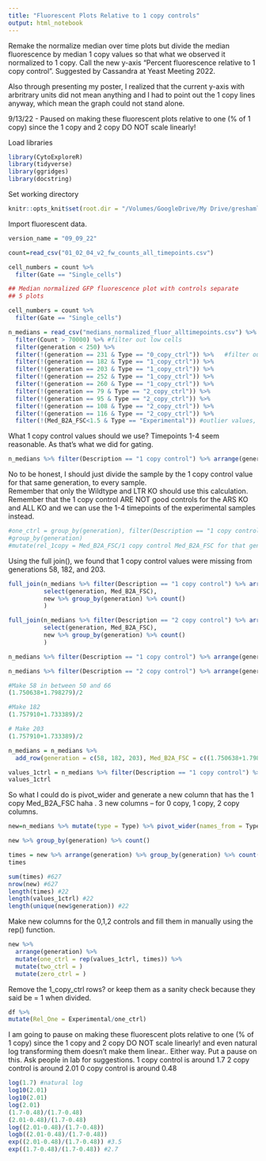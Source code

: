 ```yaml
---
title: "Fluorescent Plots Relative to 1 copy controls"
output: html_notebook
---
```


Remake the normalize median over time plots but divide the median fluorescence by median 1 copy values so that what we observed it normalized to 1 copy. Call the new y-axis "Percent fluorescence relative to 1 copy control". Suggested by Cassandra at Yeast Meeting 2022. 

Also through presenting my poster, I realized that the current y-axis with arbritrary units did not mean anything and I had to point out the 1 copy lines anyway, which mean the graph could not stand alone.

9/13/22 - Paused on making these fluorescent plots relative to one (% of 1 copy) since the 1 copy and 2 copy DO NOT scale linearly! 


Load libraries
```r
library(CytoExploreR)
library(tidyverse)
library(ggridges)
library(docstring)
```


Set working directory
```r
knitr::opts_knit$set(root.dir = "/Volumes/GoogleDrive/My Drive/greshamlab/projects/EE_GAP1_ArchMuts_Summer2021/data/Summer_LTEE_2021_FCS_files")
```


Import fluorescent data. 
```r
version_name = "09_09_22"

count=read_csv("01_02_04_v2_fw_counts_all_timepoints.csv")

cell_numbers = count %>%
  filter(Gate == "Single_cells")

## Median normalized GFP fluorescence plot with controls separate
## 5 plots

cell_numbers = count %>%
  filter(Gate == "Single_cells")

n_medians = read_csv("medians_normalized_fluor_alltimepoints.csv") %>% left_join(cell_numbers) %>% select(-Outflow.well) %>% 
  filter(Count > 70000) %>% #filter out low cells
  filter(generation < 250) %>% 
  filter(!(generation == 231 & Type == "0_copy_ctrl")) %>%   #filter out bad controls
  filter(!(generation == 182 & Type == "1_copy_ctrl")) %>%
  filter(!(generation == 203 & Type == "1_copy_ctrl")) %>%
  filter(!(generation == 252 & Type == "1_copy_ctrl")) %>%
  filter(!(generation == 260 & Type == "1_copy_ctrl")) %>%
  filter(!(generation == 79 & Type == "2_copy_ctrl")) %>%
  filter(!(generation == 95 & Type == "2_copy_ctrl")) %>%
  filter(!(generation == 108 & Type == "2_copy_ctrl")) %>%
  filter(!(generation == 116 & Type == "2_copy_ctrl")) %>% 
  filter(!(Med_B2A_FSC<1.5 & Type == "Experimental")) #outlier values, likely due to contamination. 
```



What 1 copy control values should we use? Timepoints 1-4 seem reasonable. As that's what we did for gating. 
```r
n_medians %>% filter(Description == "1 copy control") %>% arrange(generation) %>% select(Med_B2A_FSC) %>% slice(1:4) %>% colMeans()

```

No to be honest, I should just divide the sample by the 1 copy control value for that same generation, to every sample.  
Remember that only the Wildtype and LTR KO should use this calculation. 
Remember that the 1 copy control ARE NOT good controls for the ARS KO and ALL KO and we can use the 1-4 timepoints of the experimental samples instead. 
```r
#one_ctrl = group_by(generation), filter(Description == "1 copy control") %>% select(Med_B2A_FSC)
#group_by(generation)
#mutate(rel_1copy = Med_B2A_FSC/1 copy control Med_B2A_FSC for that generation) %>% #compute normalized fluor
```


Using the full join(), we found that 1 copy control values were missing from 
generations 58, 182, and 203. 
```r
full_join(n_medians %>% filter(Description == "1 copy control") %>% arrange(generation) %>%
          select(generation, Med_B2A_FSC), 
          new %>% group_by(generation) %>% count()
          )

full_join(n_medians %>% filter(Description == "2 copy control") %>% arrange(generation) %>%
          select(generation, Med_B2A_FSC), 
          new %>% group_by(generation) %>% count()
          )
```

```r
n_medians %>% filter(Description == "1 copy control") %>% arrange(generation) %>% select(generation, Med_B2A_FSC)

n_medians %>% filter(Description == "2 copy control") %>% arrange(generation) %>% select(generation, Med_B2A_FSC)
```

```r
#Make 58 in between 50 and 66 
(1.750638+1.798279)/2

#Make 182
(1.757910+1.733389)/2

# Make 203
(1.757910+1.733389)/2

n_medians = n_medians %>% 
  add_row(generation = c(58, 182, 203), Med_B2A_FSC = c((1.750638+1.798279)/2, (1.757910+1.733389)/2, (1.757910+1.733389)/2), Description = "1 copy control", Type = "1_copy_ctrl", sample = "ctrl1", Strain = "DGY500")

values_1ctrl = n_medians %>% filter(Description == "1 copy control") %>% arrange(generation) %>% select(Med_B2A_FSC) %>% unlist(use.names = F)
values_1ctrl
```

So what I could do is pivot_wider and generate a new column that has the 1 copy Med_B2A_FSC haha . 3 new columns -- for 0 copy, 1 copy, 2 copy columns. 
```r
new=n_medians %>% mutate(type = Type) %>% pivot_wider(names_from = Type, values_from = Med_B2A_FSC)
```


```r
new %>% group_by(generation) %>% count()
```
```r
times = new %>% arrange(generation) %>% group_by(generation) %>% count() %>% pull(n)
times

sum(times) #627
nrow(new) #627
length(times) #22
length(values_1ctrl) #22
length(unique(new$generation)) #22
```


Make new columns for the 0,1,2 controls and fill them in manually using the rep() function. 
```r
new %>% 
  arrange(generation) %>% 
  mutate(one_ctrl = rep(values_1ctrl, times)) %>%
  mutate(two_ctrl = )
  mutate(zero_ctrl = )
```

Remove the 1_copy_ctrl rows? or keep them as a sanity check because they said be = 1 when divided. 
```r
df %>% 
mutate(Rel_One = Experimental/one_ctrl)
```

I am going to pause on making these fluorescent plots relative to one (% of 1 copy) since the 1 copy and 2 copy DO NOT scale linearly! and even natural log transforming them doesn't make them linear..  Either way. Put a pause on this. Ask people in lab for suggestions. 
1 copy control is around 1.7 
2 copy control is around 2.01
0 copy control is around 0.48
```r
log(1.7) #natural log
log10(2.01)
log10(2.01)
log(2.01)
(1.7-0.48)/(1.7-0.48)
(2.01-0.48)/(1.7-0.48)
log((2.01-0.48)/(1.7-0.48))
logb((2.01-0.48)/(1.7-0.48))
exp((2.01-0.48)/(1.7-0.48)) #3.5
exp((1.7-0.48)/(1.7-0.48)) #2.7
```


